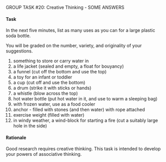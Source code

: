 


[GROUP TASK #20:]{.small} Creative Thinking - SOME ANSWERS

#### Task

In the next five minutes, list as many uses as you can for a large
plastic soda bottle.

You will be graded on the number, variety, and originality of your
suggestions.

1.  something to store or carry water in
2.  a life jacket (sealed and empty, a float for bouyancy)
3.  a funnel (cut off the bottom and use the top)
4.  a toy for an infant or toddler
5.  a cup (cut off and use the bottom)
6.  a drum (strike it with sticks or hands)
7.  a whistle (blow across the top)
8.  hot water bottle (put hot water in it, and use to warm a
    sleeping bag)
9.  with frozen water, use as a food cooler
10. anchor - filled with stones (and then water) with rope attached
11. exercise weight (filled with water)
12. in windy weather, a wind-block for starting a fire (cut a
    suitably large hole in the side)

#### Rationale

Good research requires creative thinking. This task is intended to
develop your powers of associative thinking.
